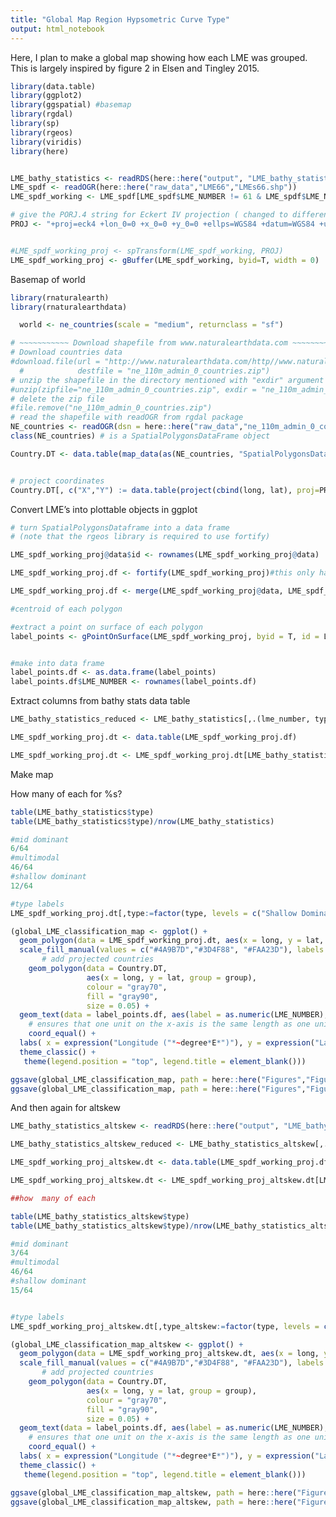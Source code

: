 ```yaml
---
title: "Global Map Region Hypsometric Curve Type"
output: html_notebook
---
```


Here, I plan to make a global map showing how each LME was grouped. This is largely inspired by figure 2 in Elsen and Tingley 2015.

```r
library(data.table)
library(ggplot2)
library(ggspatial) #basemap
library(rgdal)
library(sp)
library(rgeos)
library(viridis)
library(here)


LME_bathy_statistics <- readRDS(here::here("output", "LME_bathy_statistics_full.rds"))
LME_spdf <- readOGR(here::here("raw_data","LME66","LMEs66.shp"))
LME_spdf_working <- LME_spdf[LME_spdf$LME_NUMBER != 61 & LME_spdf$LME_NUMBER != 64,]

# give the PORJ.4 string for Eckert IV projection ( changed to different projection, "+proj=eck4 +lon_0=0 +x_0=0 +y_0=0 +ellps=WGS84 +datum=WGS84 +units=m +no_defs" for eckert)
PROJ <- "+proj=eck4 +lon_0=0 +x_0=0 +y_0=0 +ellps=WGS84 +datum=WGS84 +units=m +no_defs" 


#LME_spdf_working_proj <- spTransform(LME_spdf_working, PROJ)
LME_spdf_working_proj <- gBuffer(LME_spdf_working, byid=T, width = 0)

```

Basemap of world

```r
library(rnaturalearth)
library(rnaturalearthdata)

  world <- ne_countries(scale = "medium", returnclass = "sf")

# ~~~~~~~~~~~ Download shapefile from www.naturalearthdata.com ~~~~~~~~~~~ #
# Download countries data
#download.file(url = "http://www.naturalearthdata.com/http//www.naturalearthdata.com/download/110m/cultural/ne_110m_admin_0_countries.zip", 
  #            destfile = "ne_110m_admin_0_countries.zip")
# unzip the shapefile in the directory mentioned with "exdir" argument
#unzip(zipfile="ne_110m_admin_0_countries.zip", exdir = "ne_110m_admin_0_countries")
# delete the zip file
#file.remove("ne_110m_admin_0_countries.zip")
# read the shapefile with readOGR from rgdal package
NE_countries <- readOGR(dsn = here::here("raw_data","ne_110m_admin_0_countries"), layer = "ne_110m_admin_0_countries")
class(NE_countries) # is a SpatialPolygonsDataFrame object

Country.DT <- data.table(map_data(as(NE_countries, "SpatialPolygonsDataFrame")))


# project coordinates 
Country.DT[, c("X","Y") := data.table(project(cbind(long, lat), proj=PROJ))]
```

Convert LME's into plottable objects in ggplot
```r

# turn SpatialPolygonsDataframe into a data frame
# (note that the rgeos library is required to use fortify)

LME_spdf_working_proj@data$id <- rownames(LME_spdf_working_proj@data)

LME_spdf_working_proj.df <- fortify(LME_spdf_working_proj)#this only has the coordinates

LME_spdf_working_proj.df <- merge(LME_spdf_working_proj@data, LME_spdf_working_proj.df,  by="id") # add the attributes back 

#centroid of each polygon

#extract a point on surface of each polygon
label_points <- gPointOnSurface(LME_spdf_working_proj, byid = T, id = LME_spdf_working_proj$LME_NUMBER)


#make into data frame
label_points.df <- as.data.frame(label_points)
label_points.df$LME_NUMBER <- rownames(label_points.df)

```
Extract columns from bathy stats data table
```r
LME_bathy_statistics_reduced <- LME_bathy_statistics[,.(lme_number, type)][, LME_NUMBER := lme_number][,lme_number := NULL]

LME_spdf_working_proj.dt <- data.table(LME_spdf_working_proj.df)

LME_spdf_working_proj.dt <- LME_spdf_working_proj.dt[LME_bathy_statistics_reduced, on = c("LME_NUMBER")]

```

Make map

How many of each for %s?
```r
table(LME_bathy_statistics$type)
table(LME_bathy_statistics$type)/nrow(LME_bathy_statistics)

#mid dominant
6/64
#multimodal
46/64
#shallow dominant
12/64
```

```r

#type labels
LME_spdf_working_proj.dt[,type:=factor(type, levels = c("Shallow Dominant", "Multimodal", "Mid Dominant"))]

(global_LME_classification_map <- ggplot() + 
  geom_polygon(data = LME_spdf_working_proj.dt, aes(x = long, y = lat, group = group, fill = as.factor(type)), color = "darkslategrey", size = 0.03, alpha = 0.7) +
  scale_fill_manual(values = c("#4A9B7D","#3D4F88", "#FAA23D"), labels = c("Shallow Dominant: 19%", "Multimodal: 72%", "Mid Dominant: 9%")) +
       # add projected countries
    geom_polygon(data = Country.DT, 
                 aes(x = long, y = lat, group = group), 
                 colour = "gray70", 
                 fill = "gray90", 
                 size = 0.05) +
  geom_text(data = label_points.df, aes(label = as.numeric(LME_NUMBER), x = x, y = y), size = 1.4, fontface = "bold") +
    # ensures that one unit on the x-axis is the same length as one unit on the y-axis
    coord_equal() +
  labs( x = expression("Longitude ("*~degree*E*")"), y = expression("Latitude ("*~degree*N*")")) +
  theme_classic() +
   theme(legend.position = "top", legend.title = element_blank()))

ggsave(global_LME_classification_map, path = here::here("Figures","Figure2"), filename = "map_global_type.jpg")
ggsave(global_LME_classification_map, path = here::here("Figures","Figure2"), filename = "map_global_type.pdf")

```

And then again for altskew

```r
LME_bathy_statistics_altskew <- readRDS(here::here("output", "LME_bathy_statistics_full_altskew.rds"))

LME_bathy_statistics_altskew_reduced <- LME_bathy_statistics_altskew[,.(lme_number, type)][, LME_NUMBER := lme_number][,lme_number := NULL]

LME_spdf_working_proj_altskew.dt <- data.table(LME_spdf_working_proj.df)

LME_spdf_working_proj_altskew.dt <- LME_spdf_working_proj_altskew.dt[LME_bathy_statistics_altskew_reduced, on = c("LME_NUMBER")]

##how  many of each

table(LME_bathy_statistics_altskew$type)
table(LME_bathy_statistics_altskew$type)/nrow(LME_bathy_statistics_altskew)

#mid dominant
3/64
#multimodal
46/64
#shallow dominant
15/64


#type labels
LME_spdf_working_proj_altskew.dt[,type_altskew:=factor(type, levels = c("Shallow Dominant", "Multimodal", "Mid Dominant"))]

(global_LME_classification_map_altskew <- ggplot() + 
  geom_polygon(data = LME_spdf_working_proj_altskew.dt, aes(x = long, y = lat, group = group, fill = as.factor(type_altskew)), color = "darkslategrey", size = 0.03, alpha = 0.7) +
  scale_fill_manual(values = c("#4A9B7D","#3D4F88", "#FAA23D"), labels = c("Shallow Dominant: 23%", "Multimodal: 72%", "Mid Dominant: 5%")) +
       # add projected countries
    geom_polygon(data = Country.DT, 
                 aes(x = long, y = lat, group = group), 
                 colour = "gray70", 
                 fill = "gray90", 
                 size = 0.05) +
  geom_text(data = label_points.df, aes(label = as.numeric(LME_NUMBER), x = x, y = y), size = 1.4, fontface = "bold") +
    # ensures that one unit on the x-axis is the same length as one unit on the y-axis
    coord_equal() +
  labs( x = expression("Longitude ("*~degree*E*")"), y = expression("Latitude ("*~degree*N*")")) +
  theme_classic() +
   theme(legend.position = "top", legend.title = element_blank()))

ggsave(global_LME_classification_map_altskew, path = here::here("Figures","Figure2"), filename = "map_global_type_altskew.jpg")
ggsave(global_LME_classification_map_altskew, path = here::here("Figures","Figure2"), filename = "map_global_type_altskew.pdf")
```
